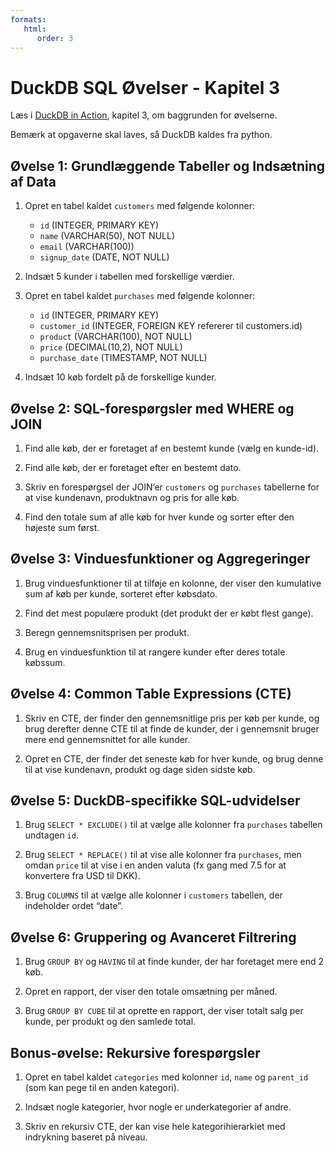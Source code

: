 ```yaml
---
formats:
   html:
      order: 3
---
```


# DuckDB SQL Øvelser - Kapitel 3

Læs i [DuckDB in Action](duckdb_in_action.pdf), kapitel 3, om baggrunden for øvelserne.

Bemærk at opgaverne skal laves, så DuckDB kaldes fra python.

## Øvelse 1: Grundlæggende Tabeller og Indsætning af Data
1. Opret en tabel kaldet `customers` med følgende kolonner:
   - `id` (INTEGER, PRIMARY KEY)
   - `name` (VARCHAR(50), NOT NULL)
   - `email` (VARCHAR(100))
   - `signup_date` (DATE, NOT NULL)

2. Indsæt 5 kunder i tabellen med forskellige værdier.

3. Opret en tabel kaldet `purchases` med følgende kolonner:
   - `id` (INTEGER, PRIMARY KEY)
   - `customer_id` (INTEGER, FOREIGN KEY refererer til customers.id)
   - `product` (VARCHAR(100), NOT NULL)
   - `price` (DECIMAL(10,2), NOT NULL)
   - `purchase_date` (TIMESTAMP, NOT NULL)

4. Indsæt 10 køb fordelt på de forskellige kunder.

## Øvelse 2: SQL-forespørgsler med WHERE og JOIN
1. Find alle køb, der er foretaget af en bestemt kunde (vælg en kunde-id).

2. Find alle køb, der er foretaget efter en bestemt dato.

3. Skriv en forespørgsel der JOIN'er `customers` og `purchases` tabellerne for at vise kundenavn, produktnavn og pris for alle køb.

4. Find den totale sum af alle køb for hver kunde og sorter efter den højeste sum først.

## Øvelse 3: Vinduesfunktioner og Aggregeringer
1. Brug vinduesfunktioner til at tilføje en kolonne, der viser den kumulative sum af køb per kunde, sorteret efter købsdato.

2. Find det mest populære produkt (det produkt der er købt flest gange).

3. Beregn gennemsnitsprisen per produkt.

4. Brug en vinduesfunktion til at rangere kunder efter deres totale købssum.

## Øvelse 4: Common Table Expressions (CTE)
1. Skriv en CTE, der finder den gennemsnitlige pris per køb per kunde, og brug derefter denne CTE til at finde de kunder, der i gennemsnit bruger mere end gennemsnittet for alle kunder.

2. Opret en CTE, der finder det seneste køb for hver kunde, og brug denne til at vise kundenavn, produkt og dage siden sidste køb.

## Øvelse 5: DuckDB-specifikke SQL-udvidelser
1. Brug `SELECT * EXCLUDE()` til at vælge alle kolonner fra `purchases` tabellen undtagen `id`.

2. Brug `SELECT * REPLACE()` til at vise alle kolonner fra `purchases`, men omdan `price` til at vise i en anden valuta (fx gang med 7.5 for at konvertere fra USD til DKK).

3. Brug `COLUMNS` til at vælge alle kolonner i `customers` tabellen, der indeholder ordet "date".

## Øvelse 6: Gruppering og Avanceret Filtrering
1. Brug `GROUP BY` og `HAVING` til at finde kunder, der har foretaget mere end 2 køb.

2. Opret en rapport, der viser den totale omsætning per måned.

3. Brug `GROUP BY CUBE` til at oprette en rapport, der viser totalt salg per kunde, per produkt og den samlede total.

## Bonus-øvelse: Rekursive forespørgsler
1. Opret en tabel kaldet `categories` med kolonner `id`, `name` og `parent_id` (som kan pege til en anden kategori).

2. Indsæt nogle kategorier, hvor nogle er underkategorier af andre.

3. Skriv en rekursiv CTE, der kan vise hele kategorihierarkiet med indrykning baseret på niveau.

